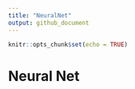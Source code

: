 ```yaml
---
title: "NeuralNet"
output: github_document
---
```


```r
knitr::opts_chunk$set(echo = TRUE)
```

# Neural Net

## 

